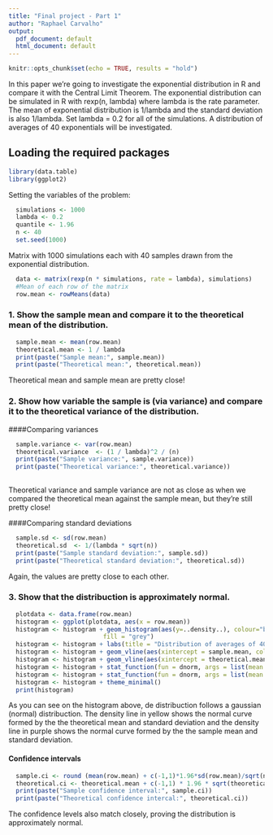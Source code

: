 ```yaml
---
title: "Final project - Part 1"
author: "Raphael Carvalho"
output:
  pdf_document: default
  html_document: default
---
```


```r
knitr::opts_chunk$set(echo = TRUE, results = "hold")
```

In this paper we're going to investigate the exponential distribution in R and compare it with the Central Limit Theorem. The exponential distribution can be simulated in R with rexp(n, lambda) where lambda is the rate parameter. The mean of exponential distribution is 1/lambda and the standard deviation is also 1/lambda. Set lambda = 0.2 for all of the simulations. A distribution of averages of 40 exponentials will be investigated. 


## Loading the required packages


```r
library(data.table)
library(ggplot2)
```

Setting the variables of the problem:

```r
  simulations <- 1000
  lambda <- 0.2
  quantile <- 1.96
  n <- 40 
  set.seed(1000) 
```

Matrix with 1000 simulations each with 40 samples drawn from the exponential distribution.

```r
  data <- matrix(rexp(n * simulations, rate = lambda), simulations)
  #Mean of each row of the matrix
  row.mean <- rowMeans(data)
```


### 1. Show the sample mean and compare it to the theoretical mean of the distribution.

```r
  sample.mean <- mean(row.mean)
  theoretical.mean <- 1 / lambda
  print(paste("Sample mean:", sample.mean))
  print(paste("Theoretical mean:", theoretical.mean))
```

Theoretical mean and sample mean are pretty close!

### 2. Show how variable the sample is (via variance) and compare it to the theoretical variance of the distribution. 

####Comparing variances
```r
  sample.variance <- var(row.mean)
  theoretical.variance  <- (1 / lambda)^2 / (n) 
  print(paste("Sample variance:", sample.variance))
  print(paste("Theoretical variance:", theoretical.variance))
  
```

Theoretical variance and sample variance are not as close as when we compared the theoretical mean against the sample mean, but they're still pretty close!

####Comparing standard deviations
```r
  sample.sd <- sd(row.mean)
  theoretical.sd  <- 1/(lambda * sqrt(n))
  print(paste("Sample standard deviation:", sample.sd))
  print(paste("Theoretical standard deviation:", theoretical.sd))
```

Again, the values are pretty close to each other. 

### 3. Show that the distribuction is approximately normal.

```r
  plotdata <- data.frame(row.mean)
  histogram <- ggplot(plotdata, aes(x = row.mean))
  histogram <- histogram + geom_histogram(aes(y=..density..), colour="black",
                          fill = "grey")
  histogram <- histogram + labs(title = "Distribution of averages of 40 Samples", x = "Mean of 40 Samples", y = "Density", color = "Means") 
  histogram <- histogram + geom_vline(aes(xintercept = sample.mean, colour = "Sample mean"))
  histogram <- histogram + geom_vline(aes(xintercept = theoretical.mean, colour = "Theoretical mean"))
  histogram <- histogram + stat_function(fun = dnorm, args = list(mean = sample.mean, sd = sample.sd), color = "purple", size = 1.0)
  histogram <- histogram + stat_function(fun = dnorm, args = list(mean = theoretical.mean, sd = theoretical.sd), colour = "yellow", size = 1.0)
  histogram <- histogram + theme_minimal()
  print(histogram)
```

As you can see on the histogram above, de distribuction follows a gaussian (normal) distribuction. The density line in yellow shows the normal curve formed by the the theoretical mean and standard deviation and the density line in purple shows the normal curve formed by the the sample mean and standard deviation. 


#### Confidence intervals

```r

  sample.ci <- round (mean(row.mean) + c(-1,1)*1.96*sd(row.mean)/sqrt(n),3)
  theoretical.ci <- theoretical.mean + c(-1,1) * 1.96 * sqrt(theoretical.variance)/sqrt(n)
  print(paste("Sample confidence interval:", sample.ci))
  print(paste("Theoretical confidence intercal:", theoretical.ci))
```

The confidence levels also match closely, proving the distribution is approximately normal.
